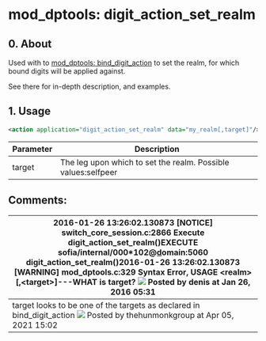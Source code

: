 
# mod_dptools: digit_action_set_realm 

 

## 0\. About

Used with to [mod\_dptools: bind\_digit\_action](./6586414.mdx#0-about) to set the realm, for which bound digits will be applied against. 

See there for in-depth description, and examples.

## 1\. Usage

```xml
<action application="digit_action_set_realm" data="my_realm[,target]"/>
```

| Parameter | Description                                                   |
| --------- | ------------------------------------------------------------- |
| target    | The leg upon which to set the realm. Possible values:selfpeer |

## Comments:

| 2016-01-26 13:26:02.130873 \[NOTICE\] switch\_core\_session.c:2866 Execute digit\_action\_set\_realm()EXECUTE sofia/internal/000\*102@[d](http://siptest.ringme.ru)omain:5060 digit\_action\_set\_realm()2016-01-26 13:26:02.130873 \[WARNING\] mod\_dptools.c:329 Syntax Error, USAGE \<realm>\[,\<target>\]\---WHAT is target? ![](/images/icons/contenttypes/comment_16.png) Posted by denis at Jan 26, 2016 05:31 |
| ------------------------------------------------------------------------------------------------------------------------------------------------------------------------------------------------------------------------------------------------------------------------------------------------------------------------------------------------------------------------------------------------------------------ |
| target looks to be one of the targets as declared in bind\_digit\_action ![](/images/icons/contenttypes/comment_16.png) Posted by thehunmonkgroup at Apr 05, 2021 15:02                                                                                                                                                                                                                                             |


